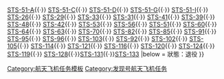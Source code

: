 {{Navbox
|name   = 发现号航天飞机
|title  = [[发现号航天飞机]]（OV-103）
|state = {{{state|<includeonly>autocollapse</includeonly><noinclude>
uncollapsed
</noinclude>}}}
|group1 = 己完成任務
|list1  = [[STS-41-D]]{{·}} [[STS-51-A]]{{·}} [[STS-51-C]]{{·}} [[STS-51-D]]{{·}} [[STS-51-G]]{{·}} [[STS-51-I]]{{·}} [[STS-26]]{{·}} [[STS-29]]{{·}} [[STS-33]]{{·}} [[STS-31]]{{·}} [[STS-41]]{{·}} [[STS-39]]{{·}} [[STS-48]]{{·}} [[STS-42]]{{·}} [[STS-53]]{{·}} [[STS-56]]{{·}} [[STS-51]]{{·}} [[STS-60]]{{·}} [[STS-64]]{{·}} [[STS-63]]{{·}} [[STS-70]]{{·}} [[STS-82]]{{·}} [[STS-85]]{{·}} [[STS-91]]{{·}} [[STS-95]]{{·}} [[STS-96]]{{·}} [[STS-103]]{{·}} [[STS-92]]{{·}} [[STS-102]]{{·}} [[STS-105]]{{·}} [[STS-114]]{{·}} [[STS-121]]{{·}} [[STS-116]]{{·}} [[STS-120]]{{·}} [[STS-124]]{{·}} [[STS-119]]{{·}} [[STS-128]]{{·}}[[STS-131]]{{·}}[[STS-133]]
|below = 狀態：退役
}}<noinclude>
[[Category:航天飞机任务模板]]
[[Category:发现号航天飞机任务]]
</noinclude>